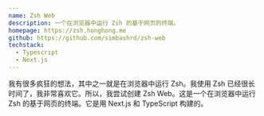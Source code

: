 ```yaml
---
name: Zsh Web
description: 一个在浏览器中运行 Zsh 的基于网页的终端。
homepage: https://zsh.honghong.me
github: https://github.com/simbashrd/zsh-web
techstack:
  - Typescript
  - Next.js
---
```


我有很多疯狂的想法，其中之一就是在浏览器中运行 Zsh。我使用 Zsh 已经很长时间了，我非常喜欢它。所以，我尝试创建 Zsh Web。这是一个在浏览器中运行 Zsh 的基于网页的终端。它是用 Next.js 和 TypeScript 构建的。
